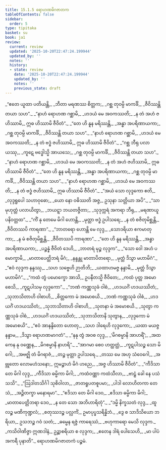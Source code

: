 ```yaml
---
title: 15.1.5 ရောဟဏမိဂဇာတက
tableOfContents: false
sidebar:
  order: 5
type: tipitaka
basket: su
book: ja1
review:
  current: review
  updated: '2025-10-20T22:47:24.199944'
  updated_by: ''
  notes: ''
  history:
  - state: review
    date: '2025-10-20T22:47:24.199944'
    updated_by: ''
    notes: ''
    previous_state: draft
---
```



<DynamicBreadcrumb />


<ReviewStatus review={frontmatter.review} showDetails={true} />

<HypothesisAnnotation frontmatter={frontmatter} />

<Division number="104" book="ja1" e="ch" v="22" p="323">

<Paragraph number="2960" type="verses" book="ja1">
_“ဧတေ ယူထာ ပတိယန္တိ,_  
_ဘီတာ မရဏဿ စိတ္တက;_  
_ဂစ္ဆ တုဝမ္ပိ မာကင်္ခိ,_  
_ဇီဝိဿန္တိ တယာ သဟ”._  

</Paragraph>

</Division>
<Division number="105" book="ja1" e="ch" v="22" p="323">

<Paragraph number="2961" type="verses" book="ja1">
_“နာဟံ ရောဟဏ ဂစ္ဆာမိ,_  
_ဟဒယံ မေ အဝကဿတိ;_  
_န တံ အဟံ ဇဟိဿာမိ,_  
ဣဓ ဟိဿာမိ ဇီဝိတံ”._  

</Paragraph>

</Division>
<Division number="106" book="ja1" e="ch" v="22" p="323">

<Paragraph number="2962" type="verses" book="ja1">
_“တေ ဟိ နူန မရိဿန္တိ,_  
_အန္ဓာ အပရိဏာယကာ;_  
_ဂစ္ဆ တုဝမ္ပိ မာကင်္ခိ,_  
_ဇီဝိဿန္တိ တယာ သဟ”._  

</Paragraph>

</Division>
<Division number="107" book="ja1" e="ch" v="22" p="323">

<Paragraph number="2963" type="verses" book="ja1">
_“နာဟံ ရောဟဏ ဂစ္ဆာမိ,_  
_ဟဒယံ မေ အဝကဿတိ;_  
_န တံ ဗဒ္ဓံ ဇဟိဿာမိ,_  
ဣဓ ဟိဿာမိ ဇီဝိတံ”._  

</Paragraph>

</Division>
<Division number="108" book="ja1" e="ch" v="22" p="324">

<Paragraph number="2964" type="verses" book="ja1">
_“ဂစ္ဆ ဘီရု ပလာယဿု,_  
_ကူဋေ ဗဒ္ဓေါသ္မိ အာယသေ;_  
_ဂစ္ဆ တုဝမ္ပိ မာကင်္ခိ,_  
_ဇီဝိဿန္တိ တယာ သဟ”._  

</Paragraph>

</Division>
<Division number="109" book="ja1" e="ch" v="22" p="324">

<Paragraph number="2965" type="verses" book="ja1">
_“နာဟံ ရောဟဏ ဂစ္ဆာမိ,_  
_ဟဒယံ မေ အဝကဿတိ;_  
_န တံ အဟံ ဇဟိဿာမိ,_  
ဣဓ ဟိဿာမိ ဇီဝိတံ”._  

</Paragraph>

</Division>
<Division number="110" book="ja1" e="ch" v="22" p="324">

<Paragraph number="2966" type="verses" book="ja1">
_“တေ ဟိ နူန မရိဿန္တိ,_  
_အန္ဓာ အပရိဏာယကာ;_  
_ဂစ္ဆ တုဝမ္ပိ မာကင်္ခိ,_  
_ဇီဝိဿန္တိ တယာ သဟ”._  

</Paragraph>

</Division>
<Division number="111" book="ja1" e="ch" v="22" p="324">

<Paragraph number="2967" type="verses" book="ja1">
_“နာဟံ ရောဟဏ ဂစ္ဆာမိ,_  
_ဟဒယံ မေ အဝကဿတိ;_  
_န တံ ဗဒ္ဓံ ဇဟိဿာမိ,_  
ဣဓ ဟိဿာမိ ဇီဝိတံ”._  

</Paragraph>

</Division>
<Division number="112" book="ja1" e="ch" v="22" p="324">

<Paragraph number="2968" type="verses" book="ja1">
_“အယံ သော လုဒ္ဒကော ဧတိ,_  
_လုဒ္ဒရူပေါ သဟာဝုဓော;_  
_ယော နော ဝဓိဿတိ အဇ္ဇ,_  
ဥသုနာ သတ္တိယာ အပိ”._  

</Paragraph>

</Division>
<Division number="113" book="ja1" e="ch" v="22" p="324">

<Paragraph number="2969" type="verses" book="ja1">
_“သာ မုဟုတ္တံ ပလာယိတွာ,_  
_ဘယဋ္ဋာ ဘယတဇ္ဇိတာ;_  
_သုဒုက္ကရံ အကရာ ဘီရု,_  
_မရဏာယူပနိဝတ္တထ”._  

</Paragraph>

</Division>
<Division number="114" book="ja1" e="ch" v="22" p="324">

<Paragraph number="2970" type="verses" book="ja1">
_“ကိံ နု တေမေ မိဂါ ဟောန္တိ,_  
_မုတ္တာ ဗဒ္ဓံ ဥပါသရေ;_  
_န တံ စဇိတုမိစ္ဆန္တိ,_  
_ဇီဝိတဿပိ ကာရဏာ”._  

</Paragraph>

</Division>
<Division number="115" book="ja1" e="ch" v="22" p="324">

<Paragraph number="2971" type="verses" book="ja1">
_“ဘာတရော ဟောန္တိ မေ လုဒ္ဒ,_  
_သောဒရိယာ ဧကမာတုကာ;_  
_န မံ စဇိတုမိစ္ဆန္တိ,_  
_ဇီဝိတဿပိ ကာရဏာ”._  

</Paragraph>

</Division>
<Division number="116" book="ja1" e="ch" v="22" p="324">

<Paragraph number="2972" type="verses" book="ja1">
_“တေ ဟိ နူန မရိဿန္တိ,_  
_အန္ဓာ အပရိဏာယကာ;_  
_ပဉ္စန္နံ ဇီဝိတံ ဒေဟိ,_  
_ဘာတရံ မုဉ္စ လုဒ္ဒက”._  

</Paragraph>

</Division>
<Division number="117" book="ja1" e="ch" v="22" p="324">

<Paragraph number="2973" type="verses" book="ja1">
_“သော ဝေါ အဟံ ပမောက္ခာမိ,_  
_မာတာပေတ္တိဘရံ မိဂံ;_  
_နန္ဒန္တု မာတာပိတရော,_  
_မုတ္တံ ဒိသွာ မဟာမိဂံ”._  

</Paragraph>

</Division>
<Division number="118" book="ja1" e="ch" v="22" p="324">

<Paragraph number="2974" type="verses" book="ja1">
_“ဧဝံ လုဒ္ဒက နန္ဒဿု,_  
_သဟ သဗ္ဗေဟိ ဉာတိဘိ;_  
_ယထာဟမဇ္ဇ နန္ဒာမိ,_  
_မုတ္တံ ဒိသွာ မဟာမိဂံ”._  

</Paragraph>

</Division>
<Division number="119" book="ja1" e="ch" v="22" p="324">

<Paragraph number="2975" type="verses" book="ja1">
_“ကထံ တွံ ပမောက္ခော အာသိ,_  
ဥပနီတသ္မိ ဇီဝိတေ;_  
_ကထံ ပုတ္တ အမောစေသိ,_  
_ကူဋပါသမှ လုဒ္ဒကော”._  

</Paragraph>

</Division>
<Division number="120" book="ja1" e="ch" v="22" p="324">

<Paragraph number="2976" type="verses" book="ja1">
_“ဘဏံ ကဏ္ဏသုခံ ဝါစံ,_  
_ဟဒယင်္ဂံ ဟဒယဿိတံ;_  
_သုဘာသိတာဟိ ဝါစာဟိ,_  
_စိတ္တကော မံ အမောစယိ._  

</Paragraph>

</Division>
<Division number="121" book="ja1" e="ch" v="22" p="325">

<Paragraph number="2977" type="verses" book="ja1">
_ဘဏံ ကဏ္ဏသုခံ ဝါစံ,_  
_ဟဒယင်္ဂံ ဟဒယဿိတံ;_  
_သုဘာသိတာဟိ ဝါစာဟိ,_  
_သုတနာ မံ အမောစယိ._  

</Paragraph>

</Division>
<Division number="122" book="ja1" e="ch" v="22" p="325">

<Paragraph number="2978" type="verses" book="ja1">
_သုတွာ ကဏ္ဏသုခံ ဝါစံ,_  
_ဟဒယင်္ဂံ ဟဒယဿိတံ;_  
_သုဘာသိတာနိ သုတွာန,_  
_လုဒ္ဒကော မံ အမောစယိ”._  

</Paragraph>

</Division>
<Division number="123" book="ja1" e="ch" v="22" p="325">

<Paragraph number="2979" type="verses" book="ja1">
_“ဧဝံ အာနန္ဒိတော ဟောတု,_  
_သဟ ဒါရေဟိ လုဒ္ဒကော;_  
_ယထာ မယဇ္ဇ နန္ဒာမ,_  
_ဒိသွာ ရောဟဏမာဂတံ”._  

</Paragraph>

</Division>
<Division number="124" book="ja1" e="ch" v="22" p="325">

<Paragraph number="2980" type="verses" book="ja1">
_“နနု တွံ အဝစ လုဒ္ဒ,_  
_‘မိဂစမ္မာနိ အာဟရိံ’;_  
_အထ ကေန နု ဝဏ္ဏေန,_  
_မိဂစမ္မာနိ နာဟရိ”._  

</Paragraph>

</Division>
<Division number="125" book="ja1" e="ch" v="22" p="325">

<Paragraph number="2981" type="verses" book="ja1">
_“အာဂမာ စေဝ ဟတ္ထတ္ထံ,_  
_ကူဋပါသဉ္စ သော မိဂေါ;_  
_အဗဇ္ဈိ တံ မိဂရာဇံ,_  
_တဉ္စ မုတ္တာ ဥပါသရေ._  

</Paragraph>

</Division>
<Division number="126" book="ja1" e="ch" v="22" p="325">

<Paragraph number="2982" type="verses" book="ja1">
_တဿ မေ အဟု သံဝေဂေါ,_  
_အဗ္ဘုတော လောမဟံသနော;_  
ဣမဉ္စာဟံ မိဂံ ဟညေ,_  
_အဇ္ဇ ဟိဿာမိ ဇီဝိတံ”._  

</Paragraph>

</Division>
<Division number="127" book="ja1" e="ch" v="22" p="325">

<Paragraph number="2983" type="verses" book="ja1">
_“ကီဒိသာ တေ မိဂါ လုဒ္ဒ,_  
_ကီဒိသာ ဓမ္မိကာ မိဂါ;_  
_ကထံဝဏ္ဏာ ကထံသီလာ,_  
_ဗာဠှံ ခေါ နေ ပသံသသိ”._  

</Paragraph>

</Division>
<Division number="128" book="ja1" e="ch" v="22" p="325">

<Paragraph number="2984" type="verses" book="ja1">
_“ဩဒါတသိင်္ဂါ သုစိဝါလာ,_  
_ဇာတရူပတစူပမာ;_  
_ပါဒါ လောဟိတကာ တေသံ,_  
_အဉ္ဇိတက္ခာ မနောရမာ”._  

</Paragraph>

</Division>
<Division number="129" book="ja1" e="ch" v="22" p="325">

<Paragraph number="2985" type="verses" book="ja1">
_“ဧဒိသာ တေ မိဂါ ဒေဝ,_  
_ဧဒိသာ ဓမ္မိကာ မိဂါ;_  
_မာတာပေတ္တိဘရာ ဒေဝ,_  
_န တေ သော အဘိဟာရိတုံ”._  

</Paragraph>

</Division>
<Division number="130" book="ja1" e="ch" v="22" p="325">

<Paragraph number="2986" type="verses" book="ja1">
_“ဒမ္မိ နိက္ခသတံ လုဒ္ဒ,_  
_ထူလဉ္စ မဏိကုဏ္ဍလံ;_  
_စတုဿဒဉ္စ ပလ္လင်္ကံ,_  
ဥမာပုပ္ဖသရိန္နိဘံ._  

</Paragraph>

</Division>
<Division number="131" book="ja1" e="ch" v="22" p="325">

<Paragraph number="2987" type="verses" book="ja1">
_ဒွေ စ သာဒိသိယော ဘရိယာ,_  
ဥသဘဉ္စ ဂဝံ သတံ;_  
_ဓမ္မေန ရဇ္ဇံ ကာရေဿံ,_  
_ဗဟုကာရော မေသိ လုဒ္ဒက._  

</Paragraph>

</Division>
<Division number="132" book="ja1" e="ch" v="22" p="325">

<Paragraph number="2988" type="verses" book="ja1">
_ကသိဝါဏိဇ္ဇာ ဣဏဒါနံ,_  
ဥဉ္ဆာစရိယာ စ လုဒ္ဒက;_  
_ဧတေန ဒါရံ ပေါသေဟိ,_  
_မာ ပါပံ အကရီ ပုနာတိ”._  


</Paragraph>
</Division>

<Paragraph number="2989" type="center" book="ja1">
ရောဟဏမိဂဇာတကံ ပဉ္စမံ.
</Paragraph>